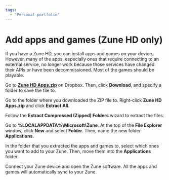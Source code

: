 ```yaml
---
tags:
  - "Personal portfolio"
---
```


# Add apps and games (Zune HD only)

If you have a Zune HD, you can install apps and games on your device. However, many of the apps, especially ones that require connecting to an external service, no longer work because those services have changed their APIs or have been decommissioned. Most of the games should be playable.

Go to **[Zune HD Apps.zip](https://www.dropbox.com/s/rqsifa8ukbkvybb/Zune%20HD%20Apps.zip?dl=0)** on Dropbox. Then, click **Download**, and specify a folder to save the file to.

Go to the folder where you downloaded the ZIP file to. Right-click **Zune HD Apps.zip** and click **Extract All**.

Follow the **Extract Compressed (Zipped) Folders** wizard to extract the files.

Go to **%LOCALAPPDATA%\Microsoft\Zune**. At the top of the **File Explorer** window, click **New** and select **Folder**. Then, name the new folder **Applications**.

In the folder that you extracted the apps and games to, select which ones you want to add to your Zune. Then, move them into the **Applications** folder.

Connect your Zune device and open the Zune software. All the apps and games will automatically sync to your Zune.
